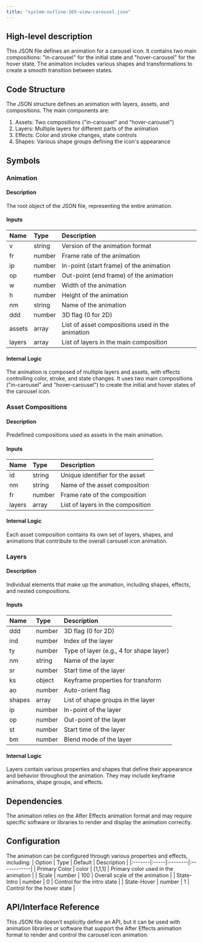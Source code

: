 ```yaml
---
title: "system-outline-165-view-carousel.json"
---
```


## High-level description
This JSON file defines an animation for a carousel icon. It contains two main compositions: "in-carousel" for the initial state and "hover-carousel" for the hover state. The animation includes various shapes and transformations to create a smooth transition between states.

## Code Structure
The JSON structure defines an animation with layers, assets, and compositions. The main components are:

1. Assets: Two compositions ("in-carousel" and "hover-carousel")
2. Layers: Multiple layers for different parts of the animation
3. Effects: Color and stroke changes, state controls
4. Shapes: Various shape groups defining the icon's appearance

## Symbols

### Animation
#### Description
The root object of the JSON file, representing the entire animation.

#### Inputs
| Name | Type | Description |
|:-----|:-----|:------------|
| v | string | Version of the animation format |
| fr | number | Frame rate of the animation |
| ip | number | In-point (start frame) of the animation |
| op | number | Out-point (end frame) of the animation |
| w | number | Width of the animation |
| h | number | Height of the animation |
| nm | string | Name of the animation |
| ddd | number | 3D flag (0 for 2D) |
| assets | array | List of asset compositions used in the animation |
| layers | array | List of layers in the main composition |

#### Internal Logic
The animation is composed of multiple layers and assets, with effects controlling color, stroke, and state changes. It uses two main compositions ("in-carousel" and "hover-carousel") to create the initial and hover states of the carousel icon.

### Asset Compositions
#### Description
Predefined compositions used as assets in the main animation.

#### Inputs
| Name | Type | Description |
|:-----|:-----|:------------|
| id | string | Unique identifier for the asset |
| nm | string | Name of the asset composition |
| fr | number | Frame rate of the composition |
| layers | array | List of layers in the composition |

#### Internal Logic
Each asset composition contains its own set of layers, shapes, and animations that contribute to the overall carousel icon animation.

### Layers
#### Description
Individual elements that make up the animation, including shapes, effects, and nested compositions.

#### Inputs
| Name | Type | Description |
|:-----|:-----|:------------|
| ddd | number | 3D flag (0 for 2D) |
| ind | number | Index of the layer |
| ty | number | Type of layer (e.g., 4 for shape layer) |
| nm | string | Name of the layer |
| sr | number | Start time of the layer |
| ks | object | Keyframe properties for transform |
| ao | number | Auto-orient flag |
| shapes | array | List of shape groups in the layer |
| ip | number | In-point of the layer |
| op | number | Out-point of the layer |
| st | number | Start time of the layer |
| bm | number | Blend mode of the layer |

#### Internal Logic
Layers contain various properties and shapes that define their appearance and behavior throughout the animation. They may include keyframe animations, shape groups, and effects.

## Dependencies
The animation relies on the After Effects animation format and may require specific software or libraries to render and display the animation correctly.

## Configuration
The animation can be configured through various properties and effects, including:
| Option | Type | Default | Description |
|:-------|:-----|:--------|:------------|
| Primary Color | color | [1,1,1] | Primary color used in the animation |
| Scale | number | 100 | Overall scale of the animation |
| State-Intro | number | 0 | Control for the intro state |
| State-Hover | number | 1 | Control for the hover state |

## API/Interface Reference
This JSON file doesn't explicitly define an API, but it can be used with animation libraries or software that support the After Effects animation format to render and control the carousel icon animation.